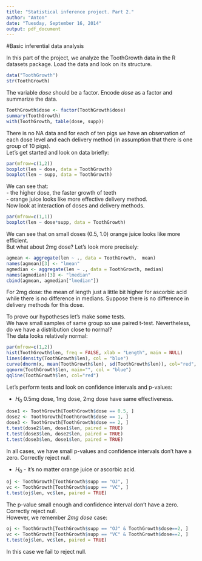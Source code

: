 ```yaml
---
title: "Statistical inference project. Part 2."
author: "Anton"
date: "Tuesday, September 16, 2014"
output: pdf_document
---
```


#Basic inferential data analysis

In this part of the project, we analyze the ToothGrowth data in the R datasets package.
Load the data and look on its structure.
```r
data("ToothGrowth")
str(ToothGrowth)
```  
The variable *dose* should be a factor. Encode *dose* as a factor and summarize the data.  
```r
ToothGrowth$dose <- factor(ToothGrowth$dose)
summary(ToothGrowth)
with(ToothGrowth, table(dose, supp))
```  
There is no NA data and for each of ten pigs we have an observation of each dose level and each delivery method (in assumption that there is one group of 10 pigs).    
Let's get started and look on data briefly:  
```r
par(mfrow=c(1,2))
boxplot(len ~ dose, data = ToothGrowth)
boxplot(len ~ supp, data = ToothGrowth)
```

We can see that:  
- the higher dose, the faster growth of teeth  
- orange juice looks like more effective delivery method.  
Now look at interaction of doses and delivery methods. 
```r
par(mfrow=c(1,1))
boxplot(len ~ dose*supp, data = ToothGrowth)
```  

We can see that on small doses (0.5, 1.0) orange juice looks like more efficient.  
But what about 2mg dose? Let's look more precisely:
```r
agmean <- aggregate(len ~ ., data = ToothGrowth,  mean)
names(agmean)[3] <- "lmean"
agmedian <- aggregate(len ~ ., data = ToothGrowth, median)
names(agmedian)[3] <- "lmedian"
cbind(agmean, agmedian["lmedian"])
```
For 2mg dose: the mean of length just a little bit higher for ascorbic acid while there is no difference in medians. Suppose there is no difference in delivery methods for this dose.  

To prove our hypotheses let's make some tests.  
We have small samples of same group so use paired t-test. Nevertheless, do we have a distribution close to normal?  
The data looks relatively normal:
```r
par(mfrow=c(1,2))
hist(ToothGrowth$len, freq = FALSE, xlab = "Length", main = NULL)
lines(density(ToothGrowth$len), col = "blue")
curve(dnorm(x, mean(ToothGrowth$len), sd(ToothGrowth$len)), col="red", add = TRUE)
qqnorm(ToothGrowth$len, main="", col = "blue")
qqline(ToothGrowth$len, col="red")
```  

Let's perform tests and look on confidence intervals and p-values:  

- $H_0$ 0.5mg dose, 1mg dose, 2mg dose have same effectiveness.
```r
dose1 <- ToothGrowth[ToothGrowth$dose == 0.5, ]
dose2 <- ToothGrowth[ToothGrowth$dose == 1, ]
dose3 <- ToothGrowth[ToothGrowth$dose == 2, ]
t.test(dose2$len, dose1$len, paired = TRUE)
t.test(dose3$len, dose2$len, paired = TRUE)
t.test(dose3$len, dose1$len, paired = TRUE)
```
In all cases, we have small p-values and confidence intervals don't have a zero. Correctly reject null.  

- $H_0$ - it's no matter orange juice or ascorbic acid.    
```r
oj <- ToothGrowth[ToothGrowth$supp == "OJ", ]
vc <- ToothGrowth[ToothGrowth$supp == "VC", ]
t.test(oj$len, vc$len, paired = TRUE)
```  
The p-value small enough and confidence interval don't have a zero. Correctly reject null.  
However, we remember *2mg dose* case:
```r
oj <- ToothGrowth[ToothGrowth$supp == "OJ" & ToothGrowth$dose==2, ]
vc <- ToothGrowth[ToothGrowth$supp == "VC" & ToothGrowth$dose==2, ]
t.test(oj$len, vc$len, paired = TRUE)
```
In this case we fail to reject null.